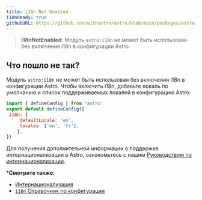 ```yaml
---
title: i18n Not Enabled
i18nReady: true
githubURL: https://github.com/withastro/astro/blob/main/packages/astro/src/core/errors/errors-data.ts
---
```


> **i18nNotEnabled**: Модуль `astro:i18n` не может быть использован без включения i18n в конфигурации Astro.

## Что пошло не так?

Модуль `astro:i18n` не может быть использован без включения i18n в конфигурации Astro. Чтобы включить i18n, добавьте локаль по умолчанию и список поддерживаемых локалей в конфигурацию Astro:

```js
import { defineConfig } from 'astro'
export default defineConfig({
 i18n: {
	 defaultLocale: 'en',
	 locales: ['en', 'fr'],
	},
})
```

Для получения дополнительной информации о поддержке интернационализации в Astro, ознакомьтесь с нашим [Руководством по интернационализации](/ru/guides/internationalization/).

***Смотрите также:**

-  [Интернационализация](/ru/guides/internationalization/)
-  [`i18n` Справочник по конфигурации](/ru/reference/configuration-reference/#i18n)